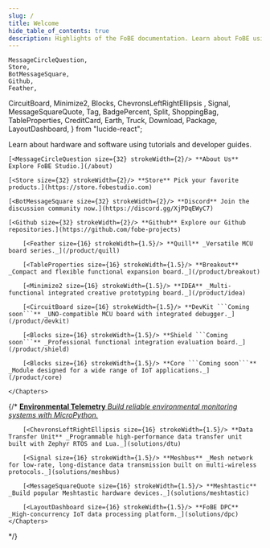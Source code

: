 ```yaml
---
slug: /
title: Welcome
hide_table_of_contents: true
description: Highlights of the FoBE documentation. Learn about FoBE using tutorials and developer guides.
---
```


<style>
  {`
    /* Hack to prevent overflow, not possible to have it on other pages due to position sticky used in TOC */
    main .container {
        position: relative;
        overflow: hidden;
    }
    .container.padding-top--md {
        padding-top: 4rem !important;
    }
`}
</style>


    MessageCircleQuestion,
    Store,
    BotMessageSquare,
    Github,
    Feather,
CircuitBoard,
    Minimize2,
    Blocks,
    ChevronsLeftRightEllipsis   ,
    Signal,
    MessageSquareQuote,
    Tag,
    BadgePercent,
    Split,
    ShoppingBag,
    TableProperties,
    CreditCard,
    Earth,
    Truck,
    Download,
    Package,
    LayoutDashboard,
} from "lucide-react";

Learn about hardware and software using tutorials and developer guides.

<CardGrid>

    [<MessageCircleQuestion size={32} strokeWidth={2}/> **About Us** Explore FoBE Studio.](/about)

    [<Store size={32} strokeWidth={2}/> **Store** Pick your favorite products.](https://store.fobestudio.com)

    [<BotMessageSquare size={32} strokeWidth={2}/> **Discord** Join the discussion community now.](https://discord.gg/XjPDqEWyC7)

    [<Github size={32} strokeWidth={2}/> **Github** Explore our Github repositories.](https://github.com/fobe-projects)

</CardGrid>

<Block title="Development" >
    <Chapters>

        [<Feather size={16} strokeWidth={1.5}/> **Quill** _Versatile MCU board series._](/product/quill)

        [<TableProperties size={16} strokeWidth={1.5}/> **Breakout** _Compact and flexible functional expansion board._](/product/breakout)

        [<Minimize2 size={16} strokeWidth={1.5}/> **IDEA** _Multi-functional integrated creative prototyping board._](/product/idea)

        [<CircuitBoard size={16} strokeWidth={1.5}/> **DevKit ```Coming soon```** _UNO-compatible MCU board with integrated debugger._](/product/devkit)

        [<Blocks size={16} strokeWidth={1.5}/> **Shield ```Coming soon```** _Professional functional integration evaluation board._](/product/shield)

        [<Blocks size={16} strokeWidth={1.5}/> **Core ```Coming soon```** _Module designed for a wide range of IoT applications._](/product/core)
        
    </Chapters>
</Block>

{/* <Block title="Solutions" >
    <Chapters>
        [<Earth size={16} strokeWidth={1.5}/> **Environmental Telemetry** _Build reliable environmental monitoring systems with MicroPython._](solutions/env-telemetry)

        [<ChevronsLeftRightEllipsis size={16} strokeWidth={1.5}/> **Data Transfer Unit** _Programmable high-performance data transfer unit built with Zephyr RTOS and Lua._](solutions/dtu)

        [<Signal size={16} strokeWidth={1.5}/> **Meshbus** _Mesh network for low-rate, long-distance data transmission built on multi-wireless protocols._](solutions/meshbus)

        [<MessageSquareQuote size={16} strokeWidth={1.5}/> **Meshtastic** _Build popular Meshtastic hardware devices._](solutions/meshtastic)

        [<LayoutDashboard size={16} strokeWidth={1.5}/> **FoBE DPC** _High-concurrency IoT data processing platform._](solutions/dpc)
    </Chapters>
</Block> */}